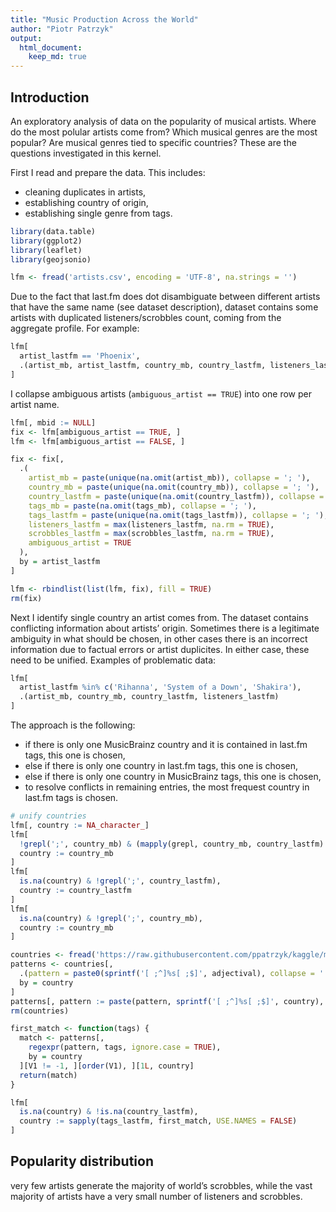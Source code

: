 ```yaml
---
title: "Music Production Across the World"
author: "Piotr Patrzyk"
output: 
  html_document:
    keep_md: true
---
```


## Introduction

An exploratory analysis of data on the popularity of musical artists. Where do the most polular artists come from? Which musical genres are the most popular? Are musical genres tied to specific countries? These are the questions investigated in this kernel.

First I read and prepare the data. This includes:

- cleaning duplicates in artists,
- establishing country of origin,
- establishing single genre from tags.

```r
library(data.table)
library(ggplot2)
library(leaflet)
library(geojsonio)

lfm <- fread('artists.csv', encoding = 'UTF-8', na.strings = '')
```

Due to the fact that last.fm does dot disambiguate between different artists that have the same name (see dataset description), dataset contains some artists with duplicated listeners/scrobbles count, coming from the aggregate profile. For example:

```r
lfm[
  artist_lastfm == 'Phoenix', 
  .(artist_mb, artist_lastfm, country_mb, country_lastfm, listeners_lastfm, scrobbles_lastfm)
]
```

I collapse ambiguous artists (`ambiguous_artist == TRUE`) into one row per artist name.

```r
lfm[, mbid := NULL]
fix <- lfm[ambiguous_artist == TRUE, ]
lfm <- lfm[ambiguous_artist == FALSE, ]

fix <- fix[,
  .(
    artist_mb = paste(unique(na.omit(artist_mb)), collapse = '; '),
    country_mb = paste(unique(na.omit(country_mb)), collapse = '; '),
    country_lastfm = paste(unique(na.omit(country_lastfm)), collapse = '; '),
    tags_mb = paste(na.omit(tags_mb), collapse = '; '),
    tags_lastfm = paste(unique(na.omit(tags_lastfm)), collapse = '; '),
    listeners_lastfm = max(listeners_lastfm, na.rm = TRUE),
    scrobbles_lastfm = max(scrobbles_lastfm, na.rm = TRUE),
    ambiguous_artist = TRUE
  ),
  by = artist_lastfm
]

lfm <- rbindlist(list(lfm, fix), fill = TRUE)
rm(fix)
```

Next I identify single country an artist comes from. The dataset contains conflicting information about artists' origin. Sometimes there is a legitimate ambiguity in what should be chosen, in other cases there is an incorrect information due to factual errors or artist duplicites. In either case, these need to be unified. Examples of problematic data:

```r
lfm[
  artist_lastfm %in% c('Rihanna', 'System of a Down', 'Shakira'),
  .(artist_mb, country_mb, country_lastfm, listeners_lastfm)
]
```

The approach is the following:

- if there is only one MusicBrainz country and it is contained in last.fm tags, this one is chosen,
- else if there is only one country in last.fm tags, this one is chosen,
- else if there is only one country in MusicBrainz tags, this one is chosen,
- to resolve conflicts in remaining entries, the most frequest country in last.fm tags is chosen.

```r
# unify countries
lfm[, country := NA_character_]
lfm[
  !grepl(';', country_mb) & (mapply(grepl, country_mb, country_lastfm) | is.na(country_lastfm)),
  country := country_mb
]
lfm[
  is.na(country) & !grepl(';', country_lastfm),
  country := country_lastfm
]
lfm[
  is.na(country) & !grepl(';', country_mb),
  country := country_mb
]

countries <- fread('https://raw.githubusercontent.com/ppatrzyk/kaggle/master/music/countries.csv', encoding = 'UTF-8')
patterns <- countries[,
  .(pattern = paste0(sprintf('[ ;^]%s[ ;$]', adjectival), collapse = '|')), 
  by = country
]
patterns[, pattern := paste(pattern, sprintf('[ ;^]%s[ ;$]', country), sep = '|')]
rm(countries)

first_match <- function(tags) {
  match <- patterns[,
    regexpr(pattern, tags, ignore.case = TRUE), 
    by = country
  ][V1 != -1, ][order(V1), ][1L, country]
  return(match)
}

lfm[
  is.na(country) & !is.na(country_lastfm),
  country := sapply(tags_lastfm, first_match, USE.NAMES = FALSE)
]

```


## Popularity distribution

very few artists generate the majority of world's scrobbles, while the vast majority of artists have a very small number of listeners and scrobbles.
